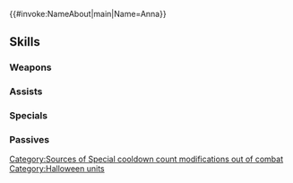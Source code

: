 {{#invoke:NameAbout|main|Name=Anna}}{{HeroPage Tabs}}
{{Hero Infobox
|Name=Anna
|Title=Twice the Anna
|WeaponType=Green Axe
|MoveType=Flying
|Origin=Fire Emblem Engage,Fire Emblem Awakening
|Gender=FF
|secondPerson=Anna
|harmonized=Grants【Resonance: Blades】and【Resonance: Shields】<br>and restores 99 HP to unit and allies from the same titles as unit. Grants Special cooldown count-5 to unit.<br><br>【Resonance: Blades】<br>Grants Atk/Spd+4 during combat for 1 turn.<br><br>【Resonance: Shields】<br>Grants Def/Res+4 during combat and the following effect for 1 turn: "During unit's first combat in player phase or enemy phase, foe cannot make a follow-up attack."
|actorEN=Monica Rial,Karen Strassman
|actorJP=世戸さおり
|artist=みわべさくら
|additionDate=October 3, 2023
|releaseDate=October 5, 2023
|entry=10;14
|cv1=14
|cv2=600100
|TagID=双界アンナ
|InternalID=1004
|Properties=special,harmonized,hat,tiara
|description=Sisters from different worlds. They don the other's outfit and work together to develop a marketing plan. They appear in Fire Emblem Engage / Fire Emblem Awakening.
}}
{{Stats Page
|Lv1HP=18|Lv1ATK=14|Lv1SPD=8|Lv1DEF=9|Lv1RES=5
|GRHP=50|GRATK=70|GRSPD=90|GRDEF=50|GRRES=50
}}
==Skills==
===Weapons===
{{Weapons Table
|weapon1=Iron Axe
|weapon1Default=1
|weapon1Unlock=1
|weapon2=Steel Axe
|weapon2Default=2
|weapon2Unlock=2
|weapon3=Silver Axe
|weapon3Default=4
|weapon3Unlock=3
|weapon4=Payday Pouch
|weapon4Default=5
|weapon4Unlock=5
}}
===Assists===
{{Assists Table}}
===Specials===
{{Specials Table
|special1=Miracle
|special1Default=4
|special1Unlock=3
}}
===Passives===
{{Passives Table
|passiveA1=Atk/Spd Prime 1
|passiveA2=Atk/Spd Prime 2
|passiveA3=Atk/Spd Prime 3
|passiveA4=Atk/Spd Prime 4
|passiveA1Unlock=2
|passiveA2Unlock=3
|passiveA3Unlock=4
|passiveA4Unlock=5
|passiveB1=Gambit 1
|passiveB2=Gambit 2
|passiveB3=Gambit 3
|passiveB4=Gambit 4
|passiveB1Unlock=2
|passiveB2Unlock=3
|passiveB3Unlock=4
|passiveB4Unlock=5
|passiveC1=Atk/Spd Rein 1
|passiveC2=Atk/Spd Rein 2
|passiveC3=Atk/Spd Rein 3
|passiveC4=A/S Rein Snap
|passiveC1Unlock=2
|passiveC2Unlock=3
|passiveC3Unlock=4
|passiveC4Unlock=5
}}
{{Heroes Navbox}}
[[Category:Sources of Special cooldown count modifications out of combat]]
[[Category:Halloween units]]